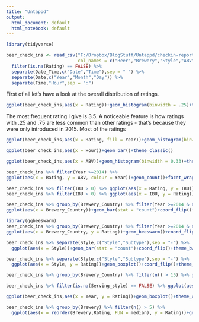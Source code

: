 ```yaml
---
title: "Untappd"
output:
  html_document: default
  html_notebook: default
---
```


```r
library(tidyverse)
```

```r
beer_check_ins <- read_csv("F:/Dropbox/BlogStuff/Untappd/checkin-report_04_16_17.csv",
                           col_names = c("Beer","Brewery","Style","ABV","IBU","Notes","Location","Town","County_State","Country","Latitude","Longitude","Rating","Date_Time","Check_in_ID","Beer_ID","Brewery_ID","Brewery_Country","Brewery_City","Brewery_County","tags","Purchased_ Location","Serving_style")) %>%
  filter(is.na(Rating) == FALSE) %>%
  separate(Date_Time,c("Date","Time"),sep = " ") %>%
  separate(Date,c("Year","Month","Day")) %>%
  separate(Time,"Hour",sep = ":")
```

First of all let's have a look at the overall distribution of ratings.

```r
ggplot(beer_check_ins,aes(x = Rating))+geom_histogram(binwidth = .25)+theme_classic()

```

The most frequent rating I give is 3.5. A noticeable feature is how ratings with .25 and .75 are less common than other ratings - that's because they were only introduced in 2015. Most of the ratings 
```r
ggplot(beer_check_ins,aes(x = Rating, fill = Year))+geom_histogram(binwidth = .25)+facet_wrap(~Year)+theme_classic()
```

```r
ggplot(beer_check_ins,aes(x = Hour))+geom_bar()+theme_classic()
```

```r
ggplot(beer_check_ins,aes(x = ABV))+geom_histogram(binwidth = 0.33)+theme_bw()
```
```r
beer_check_ins %>% filter(Year >=2014) %>%
ggplot(aes(x = Rating, y = ABV, colour = Year))+geom_count()+facet_wrap(~Year)+theme_bw()+geom_smooth(method = "loess")
```
```r
beer_check_ins %>% filter(IBU > 0) %>% ggplot(aes(x = Rating, y = IBU))+geom_count()+theme_bw()+geom_smooth(method = "loess")
beer_check_ins %>% filter(IBU > 0) %>% ggplot(aes(x = IBU, y = Rating))+geom_count()+theme_bw()+geom_smooth(method = "loess")

```

```r
beer_check_ins %>% group_by(Brewery_Country) %>% filter(Year >=2014 & n() >3) %>%
ggplot(aes(x = Brewery_Country))+geom_bar(stat = "count")+coord_flip()+facet_wrap(~Year)+theme_bw()
```
```r
library(ggbeeswarm)
beer_check_ins %>% group_by(Brewery_Country) %>% filter(Year >=2014 & n() > 2) %>%
ggplot(aes(x = Brewery_Country, y = Rating))+geom_beeswarm()+coord_flip()+theme_bw()
```
```r
beer_check_ins %>% separate(Style,c("Style","Subtype"),sep = "-") %>%
  ggplot(aes(x = Style))+geom_bar(stat = "count")+coord_flip()+theme_bw()
```
```r
beer_check_ins %>% separate(Style,c("Style","Subtype"),sep = "-") %>%
  ggplot(aes(x = Style, y = Rating))+geom_boxplot()+coord_flip()+theme_bw()
```

```r
beer_check_ins %>% group_by(Brewery_Country) %>% filter(n() > 15) %>% ggplot(aes(x = Rating, fill = Brewery_Country))+geom_density(alpha = 0.5)+theme_bw()
```

```r
beer_check_ins %>% filter(is.na(Serving_style) == FALSE) %>% ggplot(aes(x = Serving_style, y = Rating))+geom_violin()+geom_boxplot(width = 0.2)
```
```r
ggplot(beer_check_ins,aes(x = Year, y = Rating))+geom_boxplot()+theme_classic()

```
```r
beer_check_ins %>% group_by(Brewery) %>% filter(n() > 5) %>%
  ggplot(aes(x = reorder(Brewery,Rating, FUN = median), y = Rating))+geom_boxplot()+coord_flip()+ylim(0,5)
```